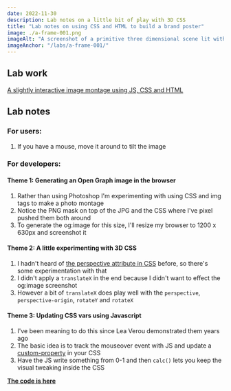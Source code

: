 ```yaml
---
date: 2022-11-30
description: Lab notes on a little bit of play with 3D CSS
title: "Lab notes on using CSS and HTML to build a brand poster"
image: ./a-frame-001.png
imageAlt: "A screenshot of a primitive three dimensional scene lit with pink and green lights"
imageAnchor: "/labs/a-frame-001/"
---
```


## Lab work

[A slightly interactive image montage using JS, CSS and HTML](/labs/LL782-poster/)

## Lab notes

### For users:

1. If you have a mouse, move it around to tilt the image

### For developers:

#### Theme 1: Generating an Open Graph image in the browser

1. Rather than using Photoshop I'm experimenting with using CSS and img tags to make a photo montage
1. Notice the PNG mask on top of the JPG and the CSS where I've pixel pushed them both around
1. To generate the og:image for this size, I'll resize my browser to 1200 x 630px and screenshot it

#### Theme 2: A little experimenting with 3D CSS

1. I hadn't heard of [the perspective attribute in CSS](https://developer.mozilla.org/en-US/docs/Web/CSS/perspective) before, so there's some experimentation with that
1. I didn't apply a `translateX` in the end because I didn't want to effect the og:image screenshot
1. However a bit of `translateX` does play well with the `perspective`, `perspective-origin`, `rotateY` and `rotateX`

#### Theme 3: Updating CSS vars using Javascript

1. I've been meaning to do this since Lea Verou demonstrated them years ago
1. The basic idea is to track the mouseover event with JS and update a [custom-property](https://developer.mozilla.org/en-US/docs/Web/CSS/--*) in your CSS
1. Have the JS write something from 0-1 and then `calc()` lets you keep the visual tweaking inside the CSS

**[The code is here](https://github.com/LL782/laurence-lord/tree/main/static/labs/LL782-poster)**
